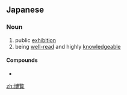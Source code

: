==Japanese==
{{ja-kanjitab|はく|らん|yomi=o}}

===Noun===
{{ja-noun|はくらん}}

# public [[exhibition]]
# being [[well-read]] and highly [[knowledgeable]]

====Compounds====
* {{l/ja|博覧会}}

[[zh:博覧]]